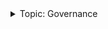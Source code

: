 <details><summary>Topic: Governance</summary>

This section is part of a series on the topic of *Governance*.

Docs:

- [Introduction to governance](concepts/vega-protocol.md#governance)
- [Tutorials: Governance proposals](tutorials/proposals/index.md)

Tools:

- [Governance dApp ↗](https://token.vega.xyz/governance)

</details>